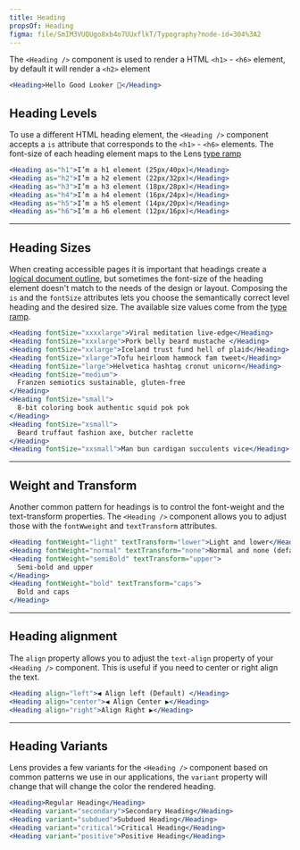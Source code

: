 ```yaml
---
title: Heading
propsOf: Heading
figma: file/SmIM3VUQUgo8xb4o7UUxflkT/Typography?node-id=304%3A2
---
```


The `<Heading />` component is used to render a HTML `<h1>` - `<h6>` element, by default it will render a `<h2>` element

```jsx
<Heading>Hello Good Looker 👋</Heading>
```

## Heading Levels

To use a different HTML heading element, the `<Heading />` component accepts a `is` attribute that corresponds to the `<h1>` - `<h6>` elements. The font-size of each heading element maps to the Lens [type ramp](/#!/Typography)

```jsx
<Heading as="h1">I’m a h1 element (25px/40px)</Heading>
<Heading as="h2">I’m a h2 element (22px/32px)</Heading>
<Heading as="h3">I’m a h3 element (18px/28px)</Heading>
<Heading as="h4">I’m a h4 element (16px/24px)</Heading>
<Heading as="h5">I’m a h5 element (14px/20px)</Heading>
<Heading as="h6">I’m a h6 element (12px/16px)</Heading>
```

---

## Heading Sizes

When creating accessible pages it is important that headings create a [logical document outline](https://bitsofco.de/using-heading-elements-to-create-a-document-outline/), but sometimes the font-size of the heading element doesn't match to the needs of the design or layout. Composing the `is` and the `fontSize` attributes lets you choose the semantically correct level heading and the desired size. The available size values come from the [type ramp](/#!/Typography).

```jsx
<Heading fontSize="xxxxlarge">Viral meditation live-edge</Heading>
<Heading fontSize="xxxlarge">Pork belly beard mustache </Heading>
<Heading fontSize="xxlarge">Iceland trust fund hell of plaid</Heading>
<Heading fontSize="xlarge">Tofu heirloom hammock fam tweet</Heading>
<Heading fontSize="large">Helvetica hashtag cronut unicorn</Heading>
<Heading fontSize="medium">
  Franzen semiotics sustainable, gluten-free
</Heading>
<Heading fontSize="small">
  8-bit coloring book authentic squid pok pok
</Heading>
<Heading fontSize="xsmall">
  Beard truffaut fashion axe, butcher raclette
</Heading>
<Heading fontSize="xxsmall">Man bun cardigan succulents vice</Heading>
```

---

## **Weight and Transform**

Another common pattern for headings is to control the font-weight and the text-transform properties. The `<Heading />` component allows you to adjust those with the `fontWweight` and `textTransform` attributes.

```jsx
<Heading fontWeight="light" textTransform="lower">Light and lower</Heading>
<Heading fontWeight="normal" textTransform="none">Normal and none (default)</Heading>
<Heading fontWeight="semiBold" textTransform="upper">
  Semi-bold and upper
</Heading>
<Heading fontWeight="bold" textTransform="caps">
  Bold and caps
</Heading>
```

---

## Heading alignment

The `align` property allows you to adjust the `text-align` property of your `<Heading />` component. This is useful if you need to center or right align the text.

```jsx static
<Heading align="left">◀️ Align left (Default) </Heading>
<Heading align="center">◀️ Align Center ▶️</Heading>
<Heading align="right">Align Right ▶️</Heading>
```

---

## Heading Variants

Lens provides a few variants for the `<Heading />` component based on common patterns we use in our applications, the `variant` property will change that will change the color the rendered heading.

```jsx
<Heading>Regular Heading</Heading>
<Heading variant="secondary">Secondary Heading</Heading>
<Heading variant="subdued">Subdued Heading</Heading>
<Heading variant="critical">Critical Heading</Heading>
<Heading variant="positive">Positive Heading</Heading>
```
